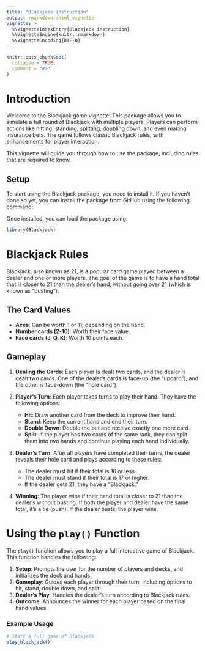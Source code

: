 ```yaml
---
title: "Blackjack instruction"
output: rmarkdown::html_vignette
vignette: >
  %\VignetteIndexEntry{Blackjack instruction}
  %\VignetteEngine{knitr::rmarkdown}
  %\VignetteEncoding{UTF-8}
---
```


```r
knitr::opts_chunk$set(
  collapse = TRUE,
  comment = "#>"
)
```

# Introduction

Welcome to the Blackjack game vignette! This package allows you to simulate a full round of Blackjack with multiple players. Players can perform actions like hitting, standing, splitting, doubling down, and even making insurance bets. The game follows classic Blackjack rules, with enhancements for player interaction.

This vignette will guide you through how to use the package, including rules that
are required to know.

## Setup

To start using the Blackjack package, you need to install it. If you haven't done so yet, you can install the package from GitHub using the following command:

Once installed, you can load the package using:
```r
library(Blackjack)
```

# Blackjack Rules

Blackjack, also known as 21, is a popular card game played between a dealer and one or more players. The goal of the game is to have a hand total that is closer to 21 than the dealer’s hand, without going over 21 (which is known as "busting").

## The Card Values

- **Aces**: Can be worth 1 or 11, depending on the hand.
- **Number cards (2-10)**: Worth their face value.
- **Face cards (J, Q, K)**: Worth 10 points each.

## Gameplay

1. **Dealing the Cards**: Each player is dealt two cards, and the dealer is dealt two cards. One of the dealer’s cards is face-up (the "upcard"), and the other is face-down (the "hole card").
   
2. **Player’s Turn**: Each player takes turns to play their hand. They have the following options:
   - **Hit**: Draw another card from the deck to improve their hand.
   - **Stand**: Keep the current hand and end their turn.
   - **Double Down**: Double the bet and receive exactly one more card.
   - **Split**: If the player has two cards of the same rank, they can split them into two hands and continue playing each hand individually.

3. **Dealer’s Turn**: After all players have completed their turns, the dealer reveals their hole card and plays according to these rules:
   - The dealer must hit if their total is 16 or less.
   - The dealer must stand if their total is 17 or higher.
   - If the dealer gets 21, they have a "Blackjack."

4. **Winning**: The player wins if their hand total is closer to 21 than the dealer’s without busting. If both the player and dealer have the same total, it’s a tie (push). If the dealer busts, the player wins.

# Using the `play()` Function

The `play()` function allows you to play a full interactive game of Blackjack. This function handles the following:

1. **Setup**: Prompts the user for the number of players and decks, and initializes the deck and hands.
2. **Gameplay**: Guides each player through their turn, including options to hit, stand, double down, and split.
3. **Dealer’s Play**: Handles the dealer's turn according to Blackjack rules.
4. **Outcome**: Announces the winner for each player based on the final hand values.

### Example Usage

```r
# Start a full game of Blackjack
play_blackjack()
```
